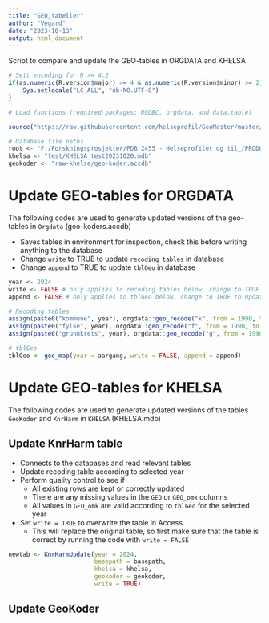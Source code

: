 ```yaml
---
title: "GEO_tabeller"
author: "Vegard"
date: "2023-10-13"
output: html_document
---
```


Script to compare and update the GEO-tables in ORGDATA and KHELSA


```r
# Sett encoding for R >= 4.2
if(as.numeric(R.version$major) >= 4 & as.numeric(R.version$minor) >= 2){
    Sys.setlocale("LC_ALL", "nb-NO.UTF-8")
}

# Load functions (required packages: RODBC, orgdata, and data.table)

source("https://raw.githubusercontent.com/helseprofil/GeoMaster/master/functions_GeoMaster.R")

# Database file paths
root <- "F:/Forskningsprosjekter/PDB 2455 - Helseprofiler og til_/PRODUKSJON/STYRING/"
khelsa <- "test/KHELSA_test20231020.mdb"
geokoder <- "raw-khelse/geo-koder.accdb"
```

# Update GEO-tables for ORGDATA

The following codes are used to generate updated versions of the geo-tables in `Orgdata` (geo-koders.accdb)

- Saves tables in environment for inspection, check this before writing anything to the database
- Change `write` to TRUE to update `recoding tables` in database
- Change `append` to TRUE to update `tblGeo` in database

```r
year <- 2024
write <- FALSE # only applies to recoding tables below, change to TRUE to update in database
append <- FALSE # only applies to tblGeo below, change to TRUE to update in database

# Recoding tables
assign(paste0("kommune", year), orgdata::geo_recode("k", from = 1990, to = year, write = write, append = FALSE))
assign(paste0("fylke", year), orgdata::geo_recode("f", from = 1990, to = year, write = write, append = FALSE))
assign(paste0("grunnkrets", year), orgdata::geo_recode("g", from = 1990, to = year, write = write, append = FALSE))

# tblGeo
tblGeo <- geo_map(year = aargang, write = FALSE, append = append)
```

# Update GEO-tables for KHELSA

The following codes are used to generate updated versions of the tables `GeoKoder` and `KnrHarm` in `KHELSA` (KHELSA.mdb)

## Update KnrHarm table

- Connects to the databases and read relevant tables
- Update recoding table according to selected year
- Perform quality control to see if
    - All existing rows are kept or correctly updated
    - There are any missing values in the `GEO` or `GEO_omk` columns
    - All values in `GEO_omk` are valid according to `tblGeo` for the selected year
    
- Set `write = TRUE` to overwrite the table in Access. 
    - This will replace the original table, so first make sure that the table is correct by running the code with `write = FALSE`

```r
newtab <- KnrHarmUpdate(year = 2024,
                        basepath = basepath,
                        khelsa = khelsa,
                        geokoder = geokoder,
                        write = TRUE)
```

## Update GeoKoder

```r

```
